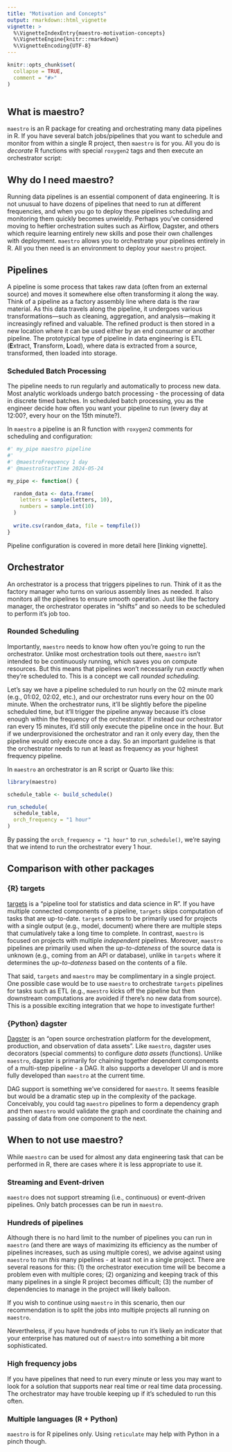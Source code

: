 ```yaml
---
title: "Motivation and Concepts"
output: rmarkdown::html_vignette
vignette: >
  %\VignetteIndexEntry{maestro-motivation-concepts}
  %\VignetteEngine{knitr::rmarkdown}
  %\VignetteEncoding{UTF-8}
---
```


```r
knitr::opts_chunk$set(
  collapse = TRUE,
  comment = "#>"
)
```

```r
```

## What is maestro?

`maestro` is an R package for creating and orchestrating many data pipelines in R. If you have several batch jobs/pipelines that you want to schedule and monitor from within a single R project, then `maestro` is for you. All you do is *decorate* R functions with special `roxygen2` tags and then execute an orchestrator script:

## Why do I need maestro?

Running data pipelines is an essential component of data engineering. It is not unusual to have dozens of pipelines that need to run at different frequencies, and when you go to deploy these pipelines scheduling and monitoring them quickly becomes unwieldy. Perhaps you've considered moving to heftier orchestration suites such as Airflow, Dagster, and others which require learning entirely new skills and pose their own challenges with deployment. `maestro` allows you to orchestrate your pipelines entirely in R. All you then need is an environment to deploy your `maestro` project.

## Pipelines

A pipeline is some process that takes raw data (often from an external source) and moves it somewhere else often transforming it along the way. Think of a pipeline as a factory assembly line where data is the raw material. As this data travels along the pipeline, it undergoes various transformations—such as cleaning, aggregation, and analysis—making it increasingly refined and valuable. The refined product is then stored in a new location where it can be used either by an end consumer or another pipeline. The prototypical type of pipeline in data engineering is ETL (**E**xtract, **T**ransform, **L**oad), where data is extracted from a source, transformed, then loaded into storage.

### Scheduled Batch Processing

The pipeline needs to run regularly and automatically to process new data. Most analytic workloads undergo batch processing - the processing of data in discrete timed batches. In scheduled batch processing, you as the engineer decide how often you want your pipeline to run (every day at 12:00?, every hour on the 15th minute?).

In `maestro` a pipeline is an R function with `roxygen2` comments for scheduling and configuration:

```r
#' my_pipe maestro pipeline
#'
#' @maestroFrequency 1 day
#' @maestroStartTime 2024-05-24

my_pipe <- function() {

  random_data <- data.frame(
    letters = sample(letters, 10),
    numbers = sample.int(10)
  )
  
  write.csv(random_data, file = tempfile())
}
```

Pipeline configuration is covered in more detail here [linking vignette].

## Orchestrator

An orchestrator is a process that triggers pipelines to run. Think of it as the factory manager who turns on various assembly lines as needed. It also monitors all the pipelines to ensure smooth operation. Just like the factory manager, the orchestrator operates in "shifts" and so needs to be scheduled to perform it's job too.

### Rounded Scheduling

Importantly, `maestro` needs to know how often you're going to run the orchestrator. Unlike most orchestration tools out there, `maestro` isn't intended to be continuously running, which saves you on compute resources. But this means that pipelines won't necessarily run *exactly* when they're scheduled to. This is a concept we call *rounded scheduling.*

Let’s say we have a pipeline scheduled to run hourly on the 02 minute mark (e.g., 01:02, 02:02, etc.), and our orchestrator runs every hour on the 00 minute. When the orchestrator runs, it’ll be slightly before the pipeline scheduled time, but it’ll trigger the pipeline anyway because it’s close enough within the frequency of the orchestrator. If instead our orchestrator ran every 15 minutes, it’d still only execute the pipeline once in the hour. But if we underprovisioned the orchestrator and ran it only every day, then the pipeline would only execute once a day. So an important guideline is that the orchestrator needs to run at least as frequency as your highest frequency pipeline.

In `maestro` an orchestrator is an R script or Quarto like this:

```r
library(maestro)

schedule_table <- build_schedule()

run_schedule(
  schedule_table,
  orch_frequency = "1 hour"
)
```

By passing the `orch_frequency = "1 hour"` to `run_schedule()`, we're saying that we intend to run the orchestrator every 1 hour.

## Comparison with other packages

### {R} targets

[targets](https://docs.ropensci.org/targets/index.html) is a "pipeline tool for statistics and data science in R". If you have multiple connected components of a pipeline, `targets` skips computation of tasks that are up-to-date. `targets` seems to be primarily used for projects with a single output (e.g., model, document) where there are multiple steps that cumulatively take a long time to complete. In contrast, `maestro` is focused on projects with multiple *independent* pipelines. Moreover, `maestro` pipelines are primarily used when the *up-to-dateness* of the source data is unknown (e.g., coming from an API or database), unlike in `targets` where it determines the *up-to-dateness* based on the contents of a file.

That said, `targets` and `maestro` may be complimentary in a single project. One possible case would be to use `maestro` to orchestrate `targets` pipelines for tasks such as ETL (e.g., `maestro` kicks off the pipeline but then downstream computations are avoided if there's no new data from source). This is a possible exciting integration that we hope to investigate further!

### {Python} dagster

[Dagster](https://dagster.io/) is an "open source orchestration platform for the development, production, and observation of data assets". Like `maestro`, dagster uses decorators (special comments) to configure *data assets* (functions). Unlike `maestro`, dagster is primarily for chaining together dependent components of a multi-step pipeline - a DAG. It also supports a developer UI and is more fully developed than `maestro` at the current time.

DAG support is something we've considered for `maestro`. It seems feasible but would be a dramatic step up in the complexity of the package. Conceivably, you could tag `maestro` pipelines to form a dependency graph and then `maestro` would validate the graph and coordinate the chaining and passing of data from one component to the next.

## When to not use maestro?

While `maestro` can be used for almost any data engineering task that can be performed in R, there are cases where it is less appropriate to use it.

### Streaming and Event-driven

`maestro` does not support streaming (i.e., continuous) or event-driven pipelines. Only batch processes can be run in `maestro`.

### Hundreds of pipelines

Although there is no hard limit to the number of pipelines you can run in `maestro` (and there are ways of maximizing its efficiency as the number of pipelines increases, such as using multiple cores), we advise against using `maestro` to run *this* many pipelines - at least not in a single project. There are several reasons for this: (1) the orchestrator execution time will be become a problem even with multiple cores; (2) organizing and keeping track of this many pipelines in a single R project becomes difficult; (3) the number of dependencies to manage in the project will likely balloon.

If you wish to continue using `maestro` in this scenario, then our recommendation is to split the jobs into multiple projects all running on `maestro`.

Nevertheless, if you have hundreds of jobs to run it's likely an indicator that your enterprise has matured out of `maestro` into something a bit more sophisticated.

### High frequency jobs

If you have pipelines that need to run every minute or less you may want to look for a solution that supports near real time or real time data processing. The orchestrator may have trouble keeping up if it's scheduled to run this often.

### Multiple languages (R + Python)

`maestro` is for R pipelines only. Using `reticulate` may help with Python in a pinch though.
